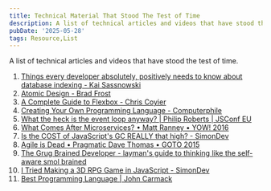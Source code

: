 ```yaml
---
title: Technical Material That Stood The Test of Time
description: A list of technical articles and videos that have stood the test of time.
pubDate: '2025-05-28'
tags: Resource,List
---
```


A list of technical articles and videos that have stood the test of time.

1. [Things every developer absolutely, positively needs to know about database indexing - Kai Sassnowski](https://www.youtube.com/embed/HubezKbFL7E)
2. [Atomic Design - Brad Frost](https://bradfrost.com/blog/post/atomic-web-design/)
3. [A Complete Guide to Flexbox - Chris Coyier](https://css-tricks.com/snippets/css/a-guide-to-flexbox/)
4. [Creating Your Own Programming Language - Computerphile](https://youtu.be/Q2UDHY5as90)
5. [What the heck is the event loop anyway? | Philip Roberts | JSConf EU](https://youtu.be/8aGhZQkoFbQ)
6. [What Comes After Microservices? • Matt Ranney • YOW! 2016](https://youtu.be/zf5HH1BPN4o)
7. [Is the COST of JavaScript's GC REALLY that high? - SimonDev](https://youtu.be/easvMCCBFkQ)
8. [Agile is Dead • Pragmatic Dave Thomas • GOTO 2015](https://youtu.be/a-BOSpxYJ9M)
9. [The Grug Brained Developer - layman's guide to thinking like the self-aware smol brained](https://grugbrain.dev/)
10. [I Tried Making a 3D RPG Game in JavaScript - SimonDev](https://youtu.be/SBfZAVzbhCg)
11. [Best Programming Language | John Carmack](https://youtu.be/RfWGJS7rckk)
